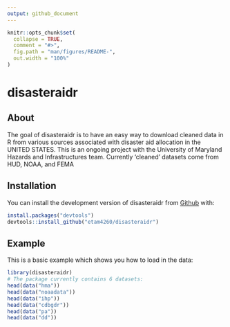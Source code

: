 ```yaml
---
output: github_document
---
```


<!-- README.md is generated from README.Rmd. Please edit that file -->

```r
knitr::opts_chunk$set(
  collapse = TRUE,
  comment = "#>",
  fig.path = "man/figures/README-",
  out.width = "100%"
)
```

# disasteraidr

<!-- badges: start -->
<!-- badges: end -->
## About

The goal of disasteraidr is to have an easy way to download cleaned data in R 
from various sources associated with disaster aid allocation in the UNITED STATES.
This is an ongoing project with the University of Maryland 
Hazards and Infrastructures team. Currently 'cleaned' datasets come 
from HUD, NOAA, and FEMA

## Installation

You can install the development version of disasteraidr from [Github](https://github.com/) with:

``` r
install.packages("devtools")
devtools::install_github("etam4260/disasteraidr")
```

## Example

This is a basic example which shows you how to load in the data:

```r
library(disasteraidr)
# The package currently contains 6 datasets:
head(data("hma"))
head(data("noaadata"))
head(data("ihp"))
head(data("cdbgdr"))
head(data("pa"))
head(data("dd"))
```
